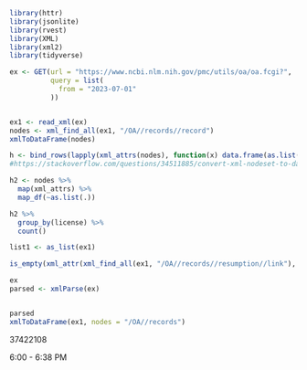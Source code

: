 

```r
library(httr)
library(jsonlite)
library(rvest)
library(XML)
library(xml2)
library(tidyverse)
```

```r
ex <- GET(url = "https://www.ncbi.nlm.nih.gov/pmc/utils/oa/oa.fcgi?", 
          query = list(
            from = "2023-07-01"
          )) 


ex1 <- read_xml(ex)
nodes <- xml_find_all(ex1, "/OA//records//record")
xmlToDataFrame(nodes)

h <- bind_rows(lapply(xml_attrs(nodes), function(x) data.frame(as.list(x))))
#https://stackoverflow.com/questions/34511885/convert-xml-nodeset-to-data-frame

h2 <- nodes %>%
  map(xml_attrs) %>% 
  map_df(~as.list(.))

h2 %>%
  group_by(license) %>%
  count()

list1 <- as_list(ex1)

is_empty(xml_attr(xml_find_all(ex1, "/OA//records//resumption//link"), "token"))

ex
parsed <- xmlParse(ex) 


parsed
xmlToDataFrame(ex1, nodes = "/OA//records")
```

37422108


6:00 - 6:38 PM



